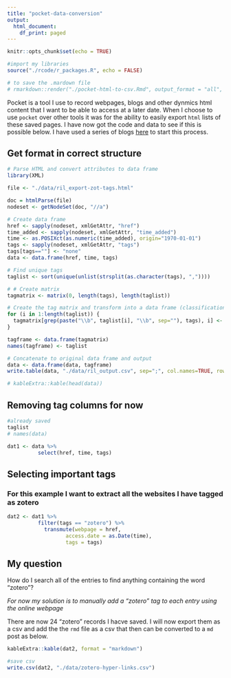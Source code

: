 ```yaml
---
title: "pocket-data-conversion"
output:
  html_document:
    df_print: paged
---
```


```r
knitr::opts_chunk$set(echo = TRUE)

#import my libraries
source("./rcode/r_packages.R", echo = FALSE)

# to save the .mardown file
# rmarkdown::render("./pocket-html-to-csv.Rmd", output_format = "all", clean = FALSE)
```

Pocket is a tool I use to record webpages, blogs and other dynmics html content that I want to be able to access at a later date. When I choose to use `pocket` over other tools it was for the ability to easily export `html` lists of these saved pages. I have now got the code and data to see if this is possible below. I have used a series of blogs [here](") to start this process.

## Get format in correct structure

```r
# Parse HTML and convert attributes to data frame
library(XML)

file <- "./data/ril_export-zot-tags.html"

doc = htmlParse(file)
nodeset <- getNodeSet(doc, "//a")

# Create data frame
href <- sapply(nodeset, xmlGetAttr, "href")
time_added <- sapply(nodeset, xmlGetAttr, "time_added")
time <- as.POSIXct(as.numeric(time_added), origin="1970-01-01")
tags <- sapply(nodeset, xmlGetAttr, "tags")
tags[tags==""] <- "none"
data <- data.frame(href, time, tags)

# Find unique tags
taglist <- sort(unique(unlist(strsplit(as.character(tags), ","))))

# # Create matrix
tagmatrix <- matrix(0, length(tags), length(taglist))

# Create the tag matrix and transform into a data frame (classification)
for (i in 1:length(taglist)) {
  tagmatrix[grep(paste("\\b", taglist[i], "\\b", sep=""), tags), i] <- 1
}

tagframe <- data.frame(tagmatrix)
names(tagframe) <- taglist

# Concatenate to original data frame and output
data <- data.frame(data, tagframe)
write.table(data, "./data/ril_output.csv", sep=";", col.names=TRUE, row.names=FALSE)
```

```r
# kableExtra::kable(head(data))
```

## Removing tag columns for now

```r
#already saved
taglist
# names(data)

dat1 <- data %>%
          select(href, time, tags)
```

## Selecting important tags

### For this example I want to extract all the websites I have tagged as zotero

```r
dat2 <- dat1 %>%
          filter(tags == "zotero") %>%
            transmute(webpage = href,
                   access.date = as.Date(time),
                   tags = tags)
```

## My question

How do I search all of the entries to find anything containing the word "zotero"?

*For now my solution is to manually add a "zotero" tag to each entry using the online webpage*

There are now 24 "zotero" records I hacve saved. I will now export them as a csv and add the the `rmd` file as a csv that then can be converted to a `md` post as below.

```r
kableExtra::kable(dat2, format = "markdown")

#save csv
write.csv(dat2, "./data/zotero-hyper-links.csv")
```




